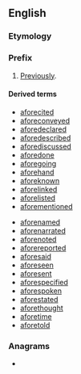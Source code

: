 {{also|afore|aforé|a-fore}}
==English==

===Etymology===
{{prefix|a|fore-|lang=en}}

===Prefix===
{{en-prefix}}

# [[previously|Previously]].

====Derived terms====
{{rel-top|terms derived using the prefix afore-}}
* [[aforecited]]
* [[aforeconveyed]]
* [[aforedeclared]]
* [[aforedescribed]]
* [[aforediscussed]]
* [[aforedone]]
* [[aforegoing]]
* [[aforehand]]
* [[aforeknown]]
* [[aforelinked]]
* [[aforelisted]]
* [[aforementioned]]
{{rel-mid}}
* [[aforenamed]]
* [[aforenarrated]]
* [[aforenoted]]
* [[aforereported]]
* [[aforesaid]]
* [[aforeseen]]
* [[aforesent]]
* [[aforespecified]]
* [[aforespoken]]
* [[aforestated]]
* [[aforethought]]
* [[aforetime]]
* [[aforetold]]
{{rel-bottom}}

===Anagrams===
* {{anagrams|en|e-fora}}